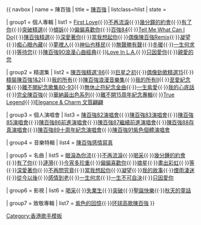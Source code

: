 {{ navbox
| name    = 陳百強
| title   = [[陳百強]]
| listclass=hlist
| state   = {{{state|autocollapse}}}

| group1  = 個人專輯
| list1   = [[眼淚為你流|First Love]]{{·}}[[不再流淚]]{{·}}[[幾分鐘的約會]]{{·}}[[有了你]]{{·}}[[突破精選]]{{·}}[[傾訴]]{{·}}[[偏偏喜歡你 (專輯)|偏偏喜歡你]]{{·}}[[百強84]]{{·}}[[Tell Me What Can I Do]]{{·}}[[陳百強精選]]{{·}}[[深愛著你]]{{·}}[[當我想起你 (陳百強專輯)|當我想起你]]{{·}}[[偶像陳百強Remix]]{{·}}[[凝望]]{{·}}[[痴心眼內藏]]{{·}}[[梦里人 (专辑)|夢裡人]]{{·}}[[神仙也移民]]{{·}}[[無聲勝有聲]]{{·}}[[冬暖]]{{·}}[[一生何求 (陳百強專輯)|一生何求]]{{·}}[[等待您]]{{·}}[[陳百強90浪漫心曲經典]]{{·}}[[Love In L.A.]]{{·}}[[只因愛你]]{{·}}[[親愛的您]]

| group2  = 精選集
| list2   = [[陳百強精選'86]]{{·}}[[巨星之初]]{{·}}[[偶像勁歌精選15]]{{·}}[[精裝陳百強1&2]]{{·}}[[我的所有（陳百強精選）|我的所有]]{{·}}[[陳百強浪漫音樂集]]{{·}}[[我的所有II（陳百強精選）|我的所有II]]{{·}}[[陳百強至愛紀念集|至愛紀念集]]{{·}}[[離不開紀念歌集80-93]]{{·}}[[無休止符紀念金曲]]{{·}}[[一生紫愛]]{{·}}[[我的心底話（陳百強精選）|我的心底話]]{{·}}[[完全陳百強]]{{·}}[[華納最出色系列·陳百強|華納最出色系列]]{{·}}[[離不開15周年紀念專輯]]{{·}}[[True Legend·陳百強|True Legend]]{{·}}[[Elegance & Charm 文質翩翩]]

| group3  = 個人演唱會
| list3   = [[陳百強82演唱會]]{{·}}[[陳百強83演唱會]]{{·}}[[陳百強85演唱會]]{{·}}[[陳百強86前進演唱會]]{{·}}[[陳百強87繼續前進演唱會]]{{·}}[[陳百強88存真演唱會]]{{·}}[[陳百強89十周年紀念演唱會]]{{·}}[[91陳百強紫色個體演唱會|陳百強91紫色個體演唱會]]

| group4  = 音樂特輯
| list4   = [[陳百強感情寫真]]

| group5  = 名曲
| list5   = [[眼淚為你流 (歌曲)|眼淚為你流]]{{·}}[[不再流淚 (歌曲)|不再流淚]]{{·}}[[喝采 (歌曲)|喝采]]{{·}}[[幾分鍾的約會 (歌曲)|幾分鍾的約會]]{{·}}[[有了你 (歌曲)|有了你]]{{·}}[[漣漪 (歌曲)|漣漪]]{{·}}[[今宵多珍重 (歌曲)|今宵多珍重]]{{·}}[[偏偏喜歡你 (歌曲)|偏偏喜歡你]]{{·}}[[摘星 (歌曲)|摘星]]{{·}}[[畫出彩虹 (歌曲)|畫出彩虹]]{{·}}[[等 (陳百強歌曲)|等]]{{·}}[[深愛著你 (陳百強歌曲)|深愛著你]]{{·}}[[不再問究竟 (歌曲)|不再問究竟]]{{·}}[[當我想起你 (歌曲)|當我想起你]]{{·}}[[凝望 (陳百強歌曲)|凝望]]{{·}}[[我的故事 (歌曲)|我的故事]]{{·}}[[煙雨淒迷]]{{·}}[[從今以後 (歌曲)|從今以後]]{{·}}[[感情到老 (歌曲)|感情到老]]{{·}}[[一生何求 (陳百強歌曲)|一生何求]]{{·}}[[一生不可自決 (歌曲)|一生不可自決]]{{·}}[[只因愛你 (歌曲)|只因愛你]]

| group6  = 影視
| list6   = [[喝采]]{{·}}[[失業生]]{{·}}[[突破 (電視劇)|突破]]{{·}}[[聖誕快樂 (1984年電影)|聖誕快樂]]{{·}}[[秋天的童話]]

| group7  = 致敬專輯
| list7   = [[紫色的回憶]]{{·}}[[环球高歌陳百強]]
}}
<noinclude>
[[Category:香港歌手模板]]
</noinclude>